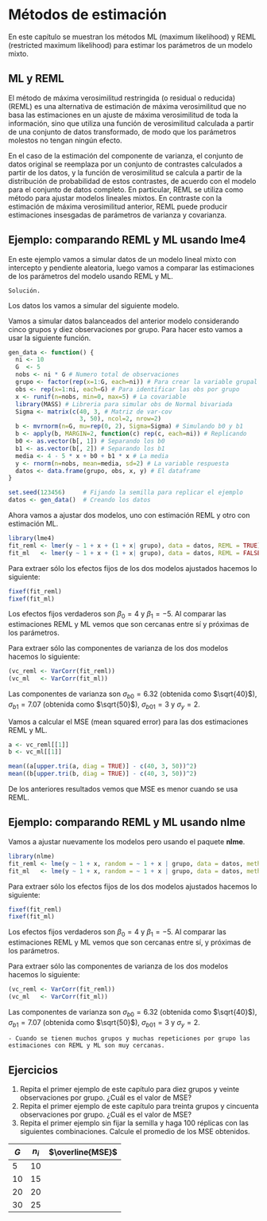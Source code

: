 # Métodos de estimación {#estim}

En este capítulo se muestran los métodos ML (maximum likelihood) y REML (restricted maximum likelihood) para estimar los parámetros de un modelo mixto.

## ML y REML

El método de máxima verosimilitud restringida (o residual o reducida) (REML) es una alternativa de estimación de máxima verosimilitud que no basa las estimaciones en un ajuste de máxima verosimilitud de toda la información, sino que utiliza una función de verosimilitud calculada a partir de una conjunto de datos transformado, de modo que los parámetros molestos no tengan ningún efecto.

En el caso de la estimación del componente de varianza, el conjunto de datos original se reemplaza por un conjunto de contrastes calculados a partir de los datos, y la función de verosimilitud se calcula a partir de la distribución de probabilidad de estos contrastes, de acuerdo con el modelo para el conjunto de datos completo. En particular, REML se utiliza como método para ajustar modelos lineales mixtos. En contraste con la estimación de máxima verosimilitud anterior, REML puede producir estimaciones insesgadas de parámetros de varianza y covarianza.

## Ejemplo: comparando REML y ML usando **lme4** {.unnumbered}

En este ejemplo vamos a simular datos de un modelo lineal mixto con intercepto y pendiente aleatoria, luego vamos a comparar las estimaciones de los parámetros del modelo usando REML y ML.

```block2
Solución.
```

Los datos los vamos a simular del siguiente modelo.

```{=tex}
\begin{align*} 
y_{ij} &\sim  N(\mu_{ij}, \sigma^2_y) \\ 
\mu_{ij} &= 4 - 5 x_{ij} + b_{0i} + b_{1i} x_{ij} \\
\sigma^2_y &= 4 \\
\left (
\begin{matrix}
b_{0} \\ b_{1}
\end{matrix} 
\right ) &\sim 
N\left ( \left ( \begin{matrix}
0 \\ 0
\end{matrix} \right ),
\left ( \begin{matrix}
\sigma^2_{b0}=40 & \sigma_{b01}=3 \\ 
\sigma_{b01}=3 & \sigma^2_{b1}=50
\end{matrix} \right )
\right ) \\
x_{ij} &\sim U(0, 5)
\end{align*}
```
Vamos a simular datos balanceados del anterior modelo considerando cinco grupos y diez observaciones por grupo. Para hacer esto vamos a usar la siguiente función.

```r
gen_data <- function() {
  ni <- 10
  G  <- 5
  nobs <- ni * G # Numero total de observaciones
  grupo <- factor(rep(x=1:G, each=ni)) # Para crear la variable grupal
  obs <- rep(x=1:ni, each=G) # Para identificar las obs por grupo
  x <- runif(n=nobs, min=0, max=5) # La covariable
  library(MASS) # Libreria para simular obs de Normal bivariada
  Sigma <- matrix(c(40, 3, # Matriz de var-cov
                    3, 50), ncol=2, nrow=2)
  b <- mvrnorm(n=G, mu=rep(0, 2), Sigma=Sigma) # Simulando b0 y b1
  b <- apply(b, MARGIN=2, function(c) rep(c, each=ni)) # Replicando
  b0 <- as.vector(b[, 1]) # Separando los b0
  b1 <- as.vector(b[, 2]) # Separando los b1
  media <- 4 - 5 * x + b0 + b1 * x # La media
  y <- rnorm(n=nobs, mean=media, sd=2) # La variable respuesta
  datos <- data.frame(grupo, obs, x, y) # El dataframe
}

set.seed(123456)     # Fijando la semilla para replicar el ejemplo
datos <- gen_data()  # Creando los datos
```

Ahora vamos a ajustar dos modelos, uno con estimación REML y otro con estimación ML.

```r
library(lme4)
fit_reml <- lmer(y ~ 1 + x + (1 + x| grupo), data = datos, REML = TRUE)
fit_ml   <- lmer(y ~ 1 + x + (1 + x| grupo), data = datos, REML = FALSE)
```

Para extraer sólo los efectos fijos de los dos modelos ajustados hacemos lo siguiente:

```r
fixef(fit_reml)
fixef(fit_ml)
```

Los efectos fijos verdaderos son $\beta_0=4$ y $\beta_1=-5$. Al comparar las estimaciones REML y ML vemos que son cercanas entre sí y próximas de los parámetros.

Para extraer sólo las componentes de varianza de los dos modelos hacemos lo siguiente:

```r
(vc_reml <- VarCorr(fit_reml))
(vc_ml   <- VarCorr(fit_ml))
```

Las componentes de varianza son $\sigma_{b0}=6.32$ (obtenida como $\sqrt{40}$), $\sigma_{b1}=7.07$ (obtenida como $\sqrt{50}$), $\sigma_{b01}=3$ y $\sigma_y=2$.

Vamos a calcular el MSE (mean squared error) para las dos estimaciones REML y ML.

```r
a <- vc_reml[[1]]
b <- vc_ml[[1]]

mean((a[upper.tri(a, diag = TRUE)] - c(40, 3, 50))^2)
mean((b[upper.tri(b, diag = TRUE)] - c(40, 3, 50))^2)
```

De los anteriores resultados vemos que MSE es menor cuando se usa REML.

## Ejemplo: comparando REML y ML usando **nlme** {.unnumbered}

Vamos a ajustar nuevamente los modelos pero usando el paquete **nlme**.

```r
library(nlme)
fit_reml <- lme(y ~ 1 + x, random = ~ 1 + x | grupo, data = datos, method = "REML")
fit_ml   <- lme(y ~ 1 + x, random = ~ 1 + x | grupo, data = datos, method = "ML")
```

Para extraer sólo los efectos fijos de los dos modelos ajustados hacemos lo siguiente:

```r
fixef(fit_reml)
fixef(fit_ml)
```

Los efectos fijos verdaderos son $\beta_0=4$ y $\beta_1=-5$. Al comparar las estimaciones REML y ML vemos que son cercanas entre sí, y próximas de los parámetros.

Para extraer sólo las componentes de varianza de los dos modelos hacemos lo siguiente:

```r
(vc_reml <- VarCorr(fit_reml))
(vc_ml   <- VarCorr(fit_ml))
```

Las componentes de varianza son $\sigma_{b0}=6.32$ (obtenida como $\sqrt{40}$), $\sigma_{b1}=7.07$ (obtenida como $\sqrt{50}$), $\sigma_{b01}=3$ y $\sigma_y=2$.

```block2
- Cuando se tienen muchos grupos y muchas repeticiones por grupo las estimaciones con REML y ML son muy cercanas.
```

## Ejercicios {.unnumbered}

1.  Repita el primer ejemplo de este capítulo para diez grupos y veinte observaciones por grupo. ¿Cuál es el valor de MSE?
2.  Repita el primer ejemplo de este capítulo para treinta grupos y cincuenta observaciones por grupo. ¿Cuál es el valor de MSE?
3.  Repita el primer ejemplo sin fijar la semilla y haga 100 réplicas con las siguientes combinaciones. Calcule el promedio de los MSE obtenidos.

| $G$ | $n_i$   |$\overline{MSE}$|
|-----|---------|----------------|
| 5   | 10      |                |
| 10  | 15      |                |
| 20  | 20      |                |
| 30  | 25      |                |
